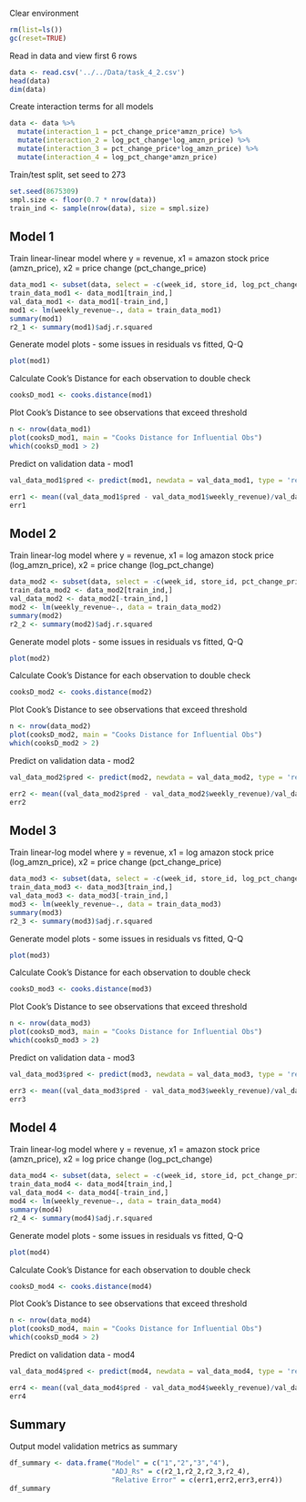 Clear environment
```r
rm(list=ls())
gc(reset=TRUE)
```


Read in data and view first 6 rows
```r
data <- read.csv('../../Data/task_4_2.csv')
head(data)
dim(data)
```

Create interaction terms for all models
```r
data <- data %>%
  mutate(interaction_1 = pct_change_price*amzn_price) %>%
  mutate(interaction_2 = log_pct_change*log_amzn_price) %>%
  mutate(interaction_3 = pct_change_price*log_amzn_price) %>%
  mutate(interaction_4 = log_pct_change*amzn_price)
```



Train/test split, set seed to 273
```r
set.seed(8675309)
smpl.size <- floor(0.7 * nrow(data))
train_ind <- sample(nrow(data), size = smpl.size)
```

## Model 1
Train linear-linear model where y = revenue, x1 = amazon stock price (amzn_price), x2 = price change (pct_change_price)
```r
data_mod1 <- subset(data, select = -c(week_id, store_id, log_pct_change, store_id_WI_3, price_CA, price_WI, price_TX, gas_price, log_amzn_price, log_weekly_revenue, interaction_2, interaction_3, interaction_4))
train_data_mod1 <- data_mod1[train_ind,]
val_data_mod1 <- data_mod1[-train_ind,]
mod1 <- lm(weekly_revenue~., data = train_data_mod1)
summary(mod1)
r2_1 <- summary(mod1)$adj.r.squared
```
Generate model plots - some issues in residuals vs fitted, Q-Q
```r
plot(mod1)
```


Calculate Cook's Distance for each observation to double check
```r
cooksD_mod1 <- cooks.distance(mod1)
```


Plot Cook's Distance to see observations that exceed threshold
```r
n <- nrow(data_mod1)
plot(cooksD_mod1, main = "Cooks Distance for Influential Obs")
which(cooksD_mod1 > 2)
```


Predict on validation data - mod1
```r
val_data_mod1$pred <- predict(mod1, newdata = val_data_mod1, type = 'response')

err1 <- mean((val_data_mod1$pred - val_data_mod1$weekly_revenue)/val_data_mod1$weekly_revenue)
err1
```


## Model 2
Train linear-log model where y = revenue, x1 = log amazon stock price (log_amzn_price), x2 = price change (log_pct_change)
```r
data_mod2 <- subset(data, select = -c(week_id, store_id, pct_change_price, store_id_WI_3, price_CA, price_WI, price_TX, gas_price, amzn_price, log_weekly_revenue, interaction_1, interaction_3, interaction_4))
train_data_mod2 <- data_mod2[train_ind,]
val_data_mod2 <- data_mod2[-train_ind,]
mod2 <- lm(weekly_revenue~., data = train_data_mod2)
summary(mod2)
r2_2 <- summary(mod2)$adj.r.squared
```
Generate model plots - some issues in residuals vs fitted, Q-Q
```r
plot(mod2)
```


Calculate Cook's Distance for each observation to double check
```r
cooksD_mod2 <- cooks.distance(mod2)
```


Plot Cook's Distance to see observations that exceed threshold
```r
n <- nrow(data_mod2)
plot(cooksD_mod2, main = "Cooks Distance for Influential Obs")
which(cooksD_mod2 > 2)
```


Predict on validation data - mod2
```r
val_data_mod2$pred <- predict(mod2, newdata = val_data_mod2, type = 'response')

err2 <- mean((val_data_mod2$pred - val_data_mod2$weekly_revenue)/val_data_mod2$weekly_revenue)
err2
```


## Model 3
Train linear-log model where y = revenue, x1 = log amazon stock price (log_amzn_price), x2 = price change (pct_change_price)
```r
data_mod3 <- subset(data, select = -c(week_id, store_id, log_pct_change, store_id_WI_3, price_CA, price_WI, price_TX, gas_price, amzn_price, log_weekly_revenue, interaction_1, interaction_2, interaction_4))
train_data_mod3 <- data_mod3[train_ind,]
val_data_mod3 <- data_mod3[-train_ind,]
mod3 <- lm(weekly_revenue~., data = train_data_mod3)
summary(mod3)
r2_3 <- summary(mod3)$adj.r.squared
```
Generate model plots - some issues in residuals vs fitted, Q-Q
```r
plot(mod3)
```


Calculate Cook's Distance for each observation to double check
```r
cooksD_mod3 <- cooks.distance(mod3)
```


Plot Cook's Distance to see observations that exceed threshold
```r
n <- nrow(data_mod3)
plot(cooksD_mod3, main = "Cooks Distance for Influential Obs")
which(cooksD_mod3 > 2)
```


Predict on validation data - mod3
```r
val_data_mod3$pred <- predict(mod3, newdata = val_data_mod3, type = 'response')

err3 <- mean((val_data_mod3$pred - val_data_mod3$weekly_revenue)/val_data_mod3$weekly_revenue)
err3
```


## Model 4
Train linear-log model where y = revenue, x1 = amazon stock price (amzn_price), x2 = log price change (log_pct_change)
```r
data_mod4 <- subset(data, select = -c(week_id, store_id, pct_change_price, store_id_WI_3, price_CA, price_WI, price_TX, gas_price, log_amzn_price, log_weekly_revenue, interaction_1, interaction_2, interaction_3))
train_data_mod4 <- data_mod4[train_ind,]
val_data_mod4 <- data_mod4[-train_ind,]
mod4 <- lm(weekly_revenue~., data = train_data_mod4)
summary(mod4)
r2_4 <- summary(mod4)$adj.r.squared
```
Generate model plots - some issues in residuals vs fitted, Q-Q
```r
plot(mod4)
```


Calculate Cook's Distance for each observation to double check
```r
cooksD_mod4 <- cooks.distance(mod4)
```


Plot Cook's Distance to see observations that exceed threshold
```r
n <- nrow(data_mod4)
plot(cooksD_mod4, main = "Cooks Distance for Influential Obs")
which(cooksD_mod4 > 2)
```


Predict on validation data - mod4
```r
val_data_mod4$pred <- predict(mod4, newdata = val_data_mod4, type = 'response')

err4 <- mean((val_data_mod4$pred - val_data_mod4$weekly_revenue)/val_data_mod4$weekly_revenue)
err4
```


## Summary
Output model validation metrics as summary
```r
df_summary <- data.frame("Model" = c("1","2","3","4"),
                         "ADJ_Rs" = c(r2_1,r2_2,r2_3,r2_4),
                         "Relative Error" = c(err1,err2,err3,err4))
df_summary
```

